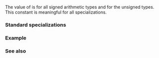 {{cpp/types/numeric_limits/title|is_signed}}
{{cpp/types/numeric_limits/navbar}}
{{dcl begin}}
{{dcl rev multi
|dcl1=
static const bool is_signed;
|since2=c++11|dcl2=
static constexpr bool is_signed;
}}
{{dcl end}}

The value of {{c|std::numeric_limits&lt;T&gt;::is_signed}} is {{c|true}} for all signed arithmetic types {{tt|T}} and {{c|false}} for the unsigned types. This constant is meaningful for all specializations.

===Standard specializations===
{{dsc begin}}
{{dsc hitem | {{tt|T}} | value of {{c|std::numeric_limits&lt;T&gt;::is_signed}} }}
{{dsc | {{c/core|/* non-specialized */}} | {{c|false}} }}
{{dsc | {{c/core|bool}}              | {{c|false}} }}
{{dsc | {{c/core|char}}              | implementation-defined }}
{{dsc | {{c/core|signed char}}       | {{c|true}} }}
{{dsc | {{c/core|unsigned char}}     | {{c|false}} }}
{{dsc | {{c/core|wchar_t}}           | implementation-defined }}
{{dsc | {{c/core|char8_t}} {{mark since c++20}} | {{c|false}} }}
{{dsc | {{c/core|char16_t}} {{mark since c++11}}| {{c|false}} }}
{{dsc | {{c/core|char32_t}} {{mark since c++11}}| {{c|false}} }}
{{dsc | {{c/core|short}}             | {{c|true}} }}
{{dsc | {{c/core|unsigned short}}    | {{c|false}} }}
{{dsc | {{c/core|int}}               | {{c|true}} }}
{{dsc | {{c/core|unsigned int}}      | {{c|false}} }}
{{dsc | {{c/core|long}}              | {{c|true}} }}
{{dsc | {{c/core|unsigned long}}     | {{c|false}} }}
{{dsc | {{c/core|long long}} {{mark since c++11}}         | {{c|true}} }}
{{dsc | {{c/core|unsigned long long}} {{mark since c++11}}| {{c|false}} }}
{{dsc | {{c/core|float}}             | {{c|true}} }}
{{dsc | {{c/core|double}}            | {{c|true}} }}
{{dsc | {{c/core|long double}}       | {{c|true}} }}
{{dsc end}}

===Example===
{{example|code=
#include &lt;iostream&gt;
#include &lt;iomanip&gt;
#include &lt;limits&gt;

template&lt;typename T&gt;
struct test
{
    test(const char* name, int w = 15)
    {
        std::cout
            &lt;&lt; std::left &lt;&lt; std::setw(w)
            &lt;&lt; (std::numeric_limits&lt;T&gt;::is_specialized ? name : "non-specialized")
            &lt;&lt; " : "
            &lt;&lt; (std::numeric_limits&lt;T&gt;::is_signed ? "" : "un") &lt;&lt; "signed\n";
    }
};

int main()
{
    test&lt;bool&gt;{"bool"};
    test&lt;char&gt;{"char"};
    test&lt;wchar_t&gt;{"wchar_t"};
    test&lt;char16_t&gt;{"char16_t"};
    test&lt;char32_t&gt;{"char32_t"};
    test&lt;float&gt;{"float"};
    struct delusion{};
    test&lt;delusion&gt;{"delusion"};
    test&lt;decltype(42)&gt;{"decltype(42)"};
}
|p=true
|output=
bool            : unsigned
char            : signed
wchar_t         : signed
char16_t        : unsigned
char32_t        : unsigned
float           : signed
non-specialized : unsigned
decltype(42)    : signed
}}

===See also===
{{dsc begin}}
{{dsc inc|cpp/types/dsc is_signed}}
{{dsc inc|cpp/types/numeric_limits/dsc is_integer}}
{{dsc inc|cpp/types/numeric_limits/dsc is_exact}}
{{dsc inc|cpp/types/numeric_limits/dsc is_bounded}}
{{dsc end}}

{{langlinks|de|es|fr|it|ja|pt|ru|zh}}